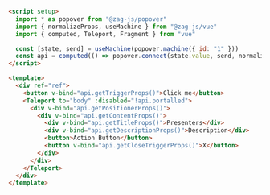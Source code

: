 ```html
<script setup>
  import * as popover from "@zag-js/popover"
  import { normalizeProps, useMachine } from "@zag-js/vue"
  import { computed, Teleport, Fragment } from "vue"

  const [state, send] = useMachine(popover.machine({ id: "1" }))
  const api = computed(() => popover.connect(state.value, send, normalizeProps))
</script>

<template>
  <div ref="ref">
    <button v-bind="api.getTriggerProps()">Click me</button>
    <Teleport to="body" :disabled="!api.portalled">
      <div v-bind="api.getPositionerProps()">
        <div v-bind="api.getContentProps()">
          <div v-bind="api.getTitleProps()">Presenters</div>
          <div v-bind="api.getDescriptionProps()">Description</div>
          <button>Action Button</button>
          <button v-bind="api.getCloseTriggerProps()">X</button>
        </div>
      </div>
    </Teleport>
  </div>
</template>
```
